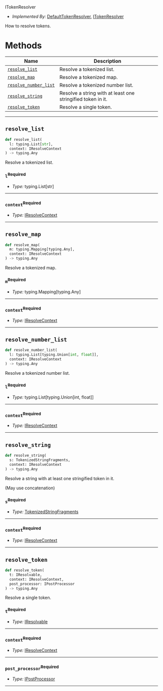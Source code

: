  ITokenResolver <a name="ITokenResolver" id="cdktf.ITokenResolver"></a>

- *Implemented By:* <a href="#cdktf.DefaultTokenResolver">DefaultTokenResolver</a>, <a href="#cdktf.ITokenResolver">ITokenResolver</a>

How to resolve tokens.

# Methods <a name="Methods" id="Methods"></a>

| **Name** | **Description** |
| --- | --- |
| <code><a href="#cdktf.ITokenResolver.resolveList">resolve_list</a></code> | Resolve a tokenized list. |
| <code><a href="#cdktf.ITokenResolver.resolveMap">resolve_map</a></code> | Resolve a tokenized map. |
| <code><a href="#cdktf.ITokenResolver.resolveNumberList">resolve_number_list</a></code> | Resolve a tokenized number list. |
| <code><a href="#cdktf.ITokenResolver.resolveString">resolve_string</a></code> | Resolve a string with at least one stringified token in it. |
| <code><a href="#cdktf.ITokenResolver.resolveToken">resolve_token</a></code> | Resolve a single token. |

---

## `resolve_list` <a name="resolve_list" id="cdktf.ITokenResolver.resolveList"></a>

```python
def resolve_list(
  l: typing.List[str],
  context: IResolveContext
) -> typing.Any
```

Resolve a tokenized list.

### `l`<sup>Required</sup> <a name="l" id="cdktf.ITokenResolver.resolveList.parameter.l"></a>

- *Type:* typing.List[str]

---

### `context`<sup>Required</sup> <a name="context" id="cdktf.ITokenResolver.resolveList.parameter.context"></a>

- *Type:* <a href="#cdktf.IResolveContext">IResolveContext</a>

---

## `resolve_map` <a name="resolve_map" id="cdktf.ITokenResolver.resolveMap"></a>

```python
def resolve_map(
  m: typing.Mapping[typing.Any],
  context: IResolveContext
) -> typing.Any
```

Resolve a tokenized map.

### `m`<sup>Required</sup> <a name="m" id="cdktf.ITokenResolver.resolveMap.parameter.m"></a>

- *Type:* typing.Mapping[typing.Any]

---

### `context`<sup>Required</sup> <a name="context" id="cdktf.ITokenResolver.resolveMap.parameter.context"></a>

- *Type:* <a href="#cdktf.IResolveContext">IResolveContext</a>

---

## `resolve_number_list` <a name="resolve_number_list" id="cdktf.ITokenResolver.resolveNumberList"></a>

```python
def resolve_number_list(
  l: typing.List[typing.Union[int, float]],
  context: IResolveContext
) -> typing.Any
```

Resolve a tokenized number list.

### `l`<sup>Required</sup> <a name="l" id="cdktf.ITokenResolver.resolveNumberList.parameter.l"></a>

- *Type:* typing.List[typing.Union[int, float]]

---

### `context`<sup>Required</sup> <a name="context" id="cdktf.ITokenResolver.resolveNumberList.parameter.context"></a>

- *Type:* <a href="#cdktf.IResolveContext">IResolveContext</a>

---

## `resolve_string` <a name="resolve_string" id="cdktf.ITokenResolver.resolveString"></a>

```python
def resolve_string(
  s: TokenizedStringFragments,
  context: IResolveContext
) -> typing.Any
```

Resolve a string with at least one stringified token in it.

(May use concatenation)

### `s`<sup>Required</sup> <a name="s" id="cdktf.ITokenResolver.resolveString.parameter.s"></a>

- *Type:* <a href="#cdktf.TokenizedStringFragments">TokenizedStringFragments</a>

---

### `context`<sup>Required</sup> <a name="context" id="cdktf.ITokenResolver.resolveString.parameter.context"></a>

- *Type:* <a href="#cdktf.IResolveContext">IResolveContext</a>

---

## `resolve_token` <a name="resolve_token" id="cdktf.ITokenResolver.resolveToken"></a>

```python
def resolve_token(
  t: IResolvable,
  context: IResolveContext,
  post_processor: IPostProcessor
) -> typing.Any
```

Resolve a single token.

### `t`<sup>Required</sup> <a name="t" id="cdktf.ITokenResolver.resolveToken.parameter.t"></a>

- *Type:* <a href="#cdktf.IResolvable">IResolvable</a>

---

### `context`<sup>Required</sup> <a name="context" id="cdktf.ITokenResolver.resolveToken.parameter.context"></a>

- *Type:* <a href="#cdktf.IResolveContext">IResolveContext</a>

---

### `post_processor`<sup>Required</sup> <a name="post_processor" id="cdktf.ITokenResolver.resolveToken.parameter.postProcessor"></a>

- *Type:* <a href="#cdktf.IPostProcessor">IPostProcessor</a>

---

